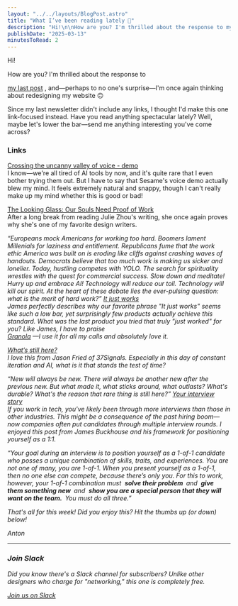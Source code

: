 ```yaml
---
layout: "../../layouts/BlogPost.astro"
title: "What I’ve been reading lately 👀"
description: "Hi!\n\nHow are you? I'm thrilled about the response to my last post, and—perhaps to no one's surprise—I'm once again thinking about redesigning my website 🙃\n\nSince my last newsletter didn't include any links, I thought I'd make this one link-focused instead. Have you read anything spectacular lately? Well, maybe let's lower the bar—send me anything interesting you've come across?\n\n\nLinks\n\nCrossing the uncanny valley of voice - demo\nI know—we're all tired of AI tools by now, and it's quite rare th"
publishDate: "2025-03-13"
minutesToRead: 2
---
```


<p>Hi!</p>
<p>How are you? I'm thrilled about the response to </p>
<a href="https://www.antonsten.com/articles/the-product-design-process/" rel="noreferrer">my last post</a>
 , and—perhaps to no one's surprise—I'm once again thinking about redesigning my website 🙃</p>
<p>Since my last newsletter didn't include any links, I thought I'd make this one link-focused instead. Have you read anything spectacular lately? Well, maybe let's lower the bar—send me anything interesting you've come across?</p>
<h3 id="links">Links</h>
</h3>
<a href="https://www.sesame.com/research/crossing_the_uncanny_valley_of_voice?ref="antonsten".com#demo">Crossing the uncanny valley of voice - demo</a>
<br>I know—we're all tired of AI tools by now, and it's quite rare that I even bother trying them out. But I have to say that Sesame's voice demo actually blew my mind. It feels extremely natural and snappy, though I can't really make up my mind whether this is good or bad!</br>
</p>
<a href="https://lg.substack.com/p/the-looking-glass-our-souls-need?ref="antonsten".com">The Looking Glass: Our Souls Need Proof of Work</a>
<br>After a long break from reading Julie Zhou's writing, she once again proves why she's one of my favorite design writers.</br>
</p>
<em>“Europeans mock Americans for working too hard. Boomers lament Millenials for laziness and entitlement. Republicans fume that the work ethic America was built on is eroding like cliffs against crashing waves of handouts. Democrats believe that too much work is making us sicker and lonelier. 
<em>Today, hustling competes with YOLO. The search for spirituality wrestles with the quest for commercial success.&nbsp;Slow down and meditate! Hurry up and embrace AI!&nbsp;Technology will reduce our toil. Technology will kill our spirit. 
<em>At the heart of these debate lies the ever-pulsing question: what is the merit of hard work?” 
<a href="https://www.jamesgill.co/it-just-works/?ref="antonsten".com">It just works</a>
<br>James perfectly describes why our favorite phrase "It just works" seems like such a low bar, yet surprisingly few products actually achieve this standard. What was the last product you tried that truly "just worked" for you? Like James, I have to praise </br>
<a href="https://www.granola.ai/?ref="antonsten".com">Granola</a>
 —I use it for all my calls and absolutely love it.</p>
<a href="https://world.hey.com/jason/what-s-still-here-7c5d0e03?ref="antonsten".com">What’s still here?</a>
<br>I love this from Jason Fried of 37Signals. Especially in this day of constant iteration and AI, what is it that stands the test of time?</br>
</p>
<em>“New will always be new. There will always be another new after the previous new. But what made it, what sticks around, what outlasts? What's durable? What's the reason that rare thing is still here?” 
<a href="https://jamesbuckhouse.substack.com/p/your-interview-story?ref="antonsten".com">Your interview story</a>
<br>If you work in tech, you've likely been through more interviews than those in other industries. This might be a consequence of the past hiring boom—now companies often put candidates through multiple interview rounds. I enjoyed this post from James Buckhouse and his framework for positioning yourself as a 1:1.</br>
</p>
<em>“Your goal during an interview is to position yourself as a 1-of-1 candidate who posses a unique combination of skills, traits, and experiences. You are not one of many, you are 1-of-1. 
<em>When you present yourself as a 1-of-1, then no one else can compete, because there’s only you. For this to work, however, your 1-of-1 combination must&nbsp; 
<strong>solve their problem</stron>
</strong>
 &nbsp;and&nbsp; 
<strong>give them something new</stron>
</strong>
 &nbsp;and&nbsp; 
<strong>show you are a special person that they will want on the team.</stron>
</strong>
 &nbsp;You must do all three.” 
<p>That's all for this week! Did you enjoy this? Hit the thumbs up (or down) below!</p>
<p>Anton</p>
<hr>
</hr>
<h3 id="join-slack">Join Slack</h3>
<p>Did you know there's a Slack channel for subscribers? Unlike other designers who charge for "networking," this one is completely free.</p>
<a href="https://join.slack.com/t/antonsten/shared_invite/zt-123zg6o1t-P_0Qfn84bM~BVkfVpvBm_A?ref="antonsten".com" rel="noreferrer">Join us on Slack
